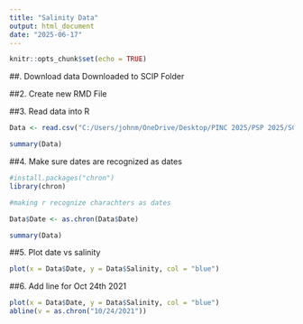 ```yaml
---
title: "Salinity Data"
output: html_document
date: "2025-06-17"
---
```


```r
knitr::opts_chunk$set(echo = TRUE)
```

##. Download data
Downloaded to SCIP Folder

##2. Create new RMD File


##3. Read data into R
```r
Data <- read.csv("C:/Users/johnm/OneDrive/Desktop/PINC 2025/PSP 2025/SCIP Materials/DataSalinity_SFbar_FortPoint.csv")

summary(Data)
```


##4. Make sure dates are recognized as dates

```r
#install.packages("chron")
library(chron)

#making r recognize charachters as dates

Data$Date <- as.chron(Data$Date)

summary(Data)
```

##5. Plot date vs salinity
```r
plot(x = Data$Date, y = Data$Salinity, col = "blue")
```


##6. Add line for Oct 24th 2021

```r
plot(x = Data$Date, y = Data$Salinity, col = "blue")
abline(v = as.chron("10/24/2021"))
```





